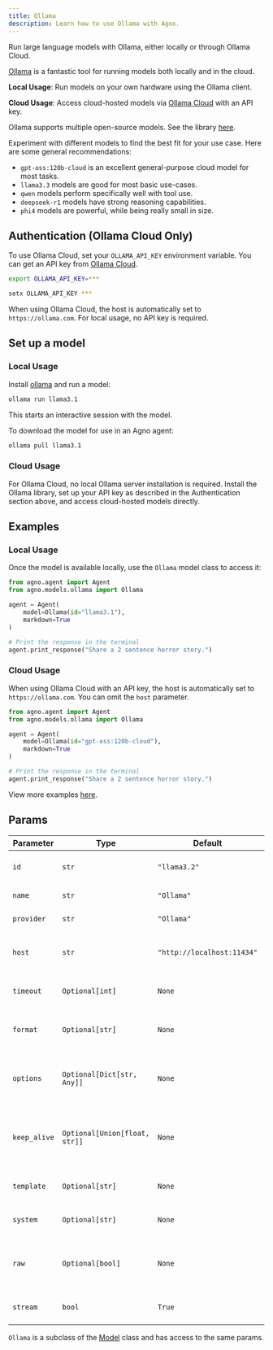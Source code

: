 ```yaml
---
title: Ollama
description: Learn how to use Ollama with Agno.
---
```


Run large language models with Ollama, either locally or through Ollama Cloud.

[Ollama](https://ollama.com) is a fantastic tool for running models both locally and in the cloud.

**Local Usage**: Run models on your own hardware using the Ollama client.

**Cloud Usage**: Access cloud-hosted models via [Ollama Cloud](https://ollama.com) with an API key. 

Ollama supports multiple open-source models. See the library [here](https://ollama.com/library).

Experiment with different models to find the best fit for your use case. Here are some general recommendations:

- `gpt-oss:120b-cloud` is an excellent general-purpose cloud model for most tasks.
- `llama3.3` models are good for most basic use-cases.
- `qwen` models perform specifically well with tool use.
- `deepseek-r1` models have strong reasoning capabilities.
- `phi4` models are powerful, while being really small in size.

## Authentication (Ollama Cloud Only)

To use Ollama Cloud, set your `OLLAMA_API_KEY` environment variable. You can get an API key from [Ollama Cloud](https://ollama.com).

<CodeGroup>

```bash Mac
export OLLAMA_API_KEY=***
```

```bash Windows
setx OLLAMA_API_KEY ***
```

</CodeGroup>

When using Ollama Cloud, the host is automatically set to `https://ollama.com`. For local usage, no API key is required.

## Set up a model

### Local Usage

Install [ollama](https://ollama.com) and run a model:

```bash run model
ollama run llama3.1
```

This starts an interactive session with the model.

To download the model for use in an Agno agent:

```bash pull model
ollama pull llama3.1
```

### Cloud Usage

For Ollama Cloud, no local Ollama server installation is required. Install the Ollama library, set up your API key as described in the Authentication section above, and access cloud-hosted models directly.

## Examples

### Local Usage

Once the model is available locally, use the `Ollama` model class to access it:

<CodeGroup>

```python agent.py
from agno.agent import Agent
from agno.models.ollama import Ollama

agent = Agent(
    model=Ollama(id="llama3.1"),
    markdown=True
)

# Print the response in the terminal
agent.print_response("Share a 2 sentence horror story.")
```

</CodeGroup>

### Cloud Usage

<Note>When using Ollama Cloud with an API key, the host is automatically set to `https://ollama.com`. You can omit the `host` parameter.</Note>

<CodeGroup>

```python agent.py
from agno.agent import Agent
from agno.models.ollama import Ollama

agent = Agent(
    model=Ollama(id="gpt-oss:120b-cloud"),
    markdown=True
)

# Print the response in the terminal
agent.print_response("Share a 2 sentence horror story.")
```

</CodeGroup>

<Note> View more examples [here](/examples/models/ollama/basic). </Note>

## Params

| Parameter           | Type                       | Default                        | Description                                                                                                          |
| ------------------- | -------------------------- | ------------------------------ | -------------------------------------------------------------------------------------------------------------------- |
| `id`                | `str`                      | `"llama3.2"`                   | The name of the Ollama model to use                                                                                 |
| `name`              | `str`                      | `"Ollama"`                     | The name of the model                                                                                                |
| `provider`          | `str`                      | `"Ollama"`                     | The provider of the model                                                                                            |
| `host`              | `str`                      | `"http://localhost:11434"`     | The host URL for the Ollama server                                                                                  |
| `timeout`           | `Optional[int]`            | `None`                         | Request timeout in seconds                                                                                           |
| `format`            | `Optional[str]`            | `None`                         | The format to return the response in (e.g., "json")                                                               |
| `options`           | `Optional[Dict[str, Any]]` | `None`                         | Additional model options (temperature, top_p, etc.)                                                                 |
| `keep_alive`        | `Optional[Union[float, str]]` | `None`                      | How long to keep the model loaded (e.g., "5m", 3600 seconds)                                                      |
| `template`          | `Optional[str]`            | `None`                         | The prompt template to use                                                                                           |
| `system`            | `Optional[str]`            | `None`                         | System message to use                                                                                                |
| `raw`               | `Optional[bool]`           | `None`                         | Whether to return raw response without formatting                                                                    |
| `stream`            | `bool`                     | `True`                         | Whether to stream the response                                                                                       |

`Ollama` is a subclass of the [Model](/reference/models/model) class and has access to the same params.
